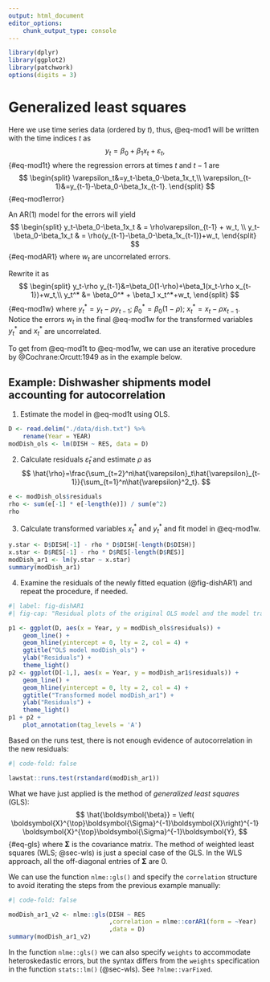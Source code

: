 ```yaml
---
output: html_document
editor_options:
    chunk_output_type: console
---
```


```r
library(dplyr)
library(ggplot2)
library(patchwork)
options(digits = 3)
```

# Generalized least squares {#sec-gls}

Here we use time series data (ordered by $t$), thus, @eq-mod1 will be written with the time indices $t$ as
$$
y_t=\beta_0+\beta_1x_t+\varepsilon_t,
$${#eq-mod1t}
where the regression errors at times $t$ and $t-1$ are
$$
\begin{split}
\varepsilon_t&=y_t-\beta_0-\beta_1x_t,\\
\varepsilon_{t-1}&=y_{t-1}-\beta_0-\beta_1x_{t-1}.
\end{split}
$${#eq-mod1error}

An AR(1) model for the errors will yield
$$
\begin{split}
y_t-\beta_0-\beta_1x_t & = \rho\varepsilon_{t-1} + w_t, \\
y_t-\beta_0-\beta_1x_t & = \rho(y_{t-1}-\beta_0-\beta_1x_{t-1})+w_t,
\end{split}
$${#eq-modAR1}
where $w_t$ are uncorrelated errors.

Rewrite it as
$$
\begin{split}
y_t-\rho y_{t-1}&=\beta_0(1-\rho)+\beta_1(x_t-\rho x_{t-1})+w_t,\\
y_t^* &= \beta_0^* + \beta_1 x_t^*+w_t,
\end{split}
$${#eq-mod1w}
where $y_t^* = y_t-\rho y_{t-1}$; $\beta_0^* = \beta_0(1-\rho)$; $x_t^* = x_t-\rho x_{t-1}$. 
Notice the errors $w_t$ in the final @eq-mod1w for the transformed variables $y_t^*$ and $x_t^*$ are uncorrelated.

To get from @eq-mod1t to @eq-mod1w, we can use an iterative procedure by @Cochrane:Orcutt:1949 as in the example below.

::: {.callout-note icon=false}

## Example: Dishwasher shipments model accounting for autocorrelation

1. Estimate the model in @eq-mod1t using OLS.
```r
D <- read.delim("./data/dish.txt") %>% 
    rename(Year = YEAR)
modDish_ols <- lm(DISH ~ RES, data = D)
```

2. Calculate residuals $\hat{\varepsilon}_t$ and estimate $\rho$ as
$$
\hat{\rho}=\frac{\sum_{t=2}^n\hat{\varepsilon}_t\hat{\varepsilon}_{t-1}}{\sum_{t=1}^n\hat{\varepsilon}^2_t}.
$$
```r
e <- modDish_ols$residuals
rho <- sum(e[-1] * e[-length(e)]) / sum(e^2)
rho
```

3. Calculate transformed variables $x^*_t$ and $y^*_t$ and fit model in @eq-mod1w.
```r
y.star <- D$DISH[-1] - rho * D$DISH[-length(D$DISH)]
x.star <- D$RES[-1] - rho * D$RES[-length(D$RES)]
modDish_ar1 <- lm(y.star ~ x.star)
summary(modDish_ar1)
```

4. Examine the residuals of the newly fitted equation (@fig-dishAR1) and repeat the procedure, if needed.

```r
#| label: fig-dishAR1
#| fig-cap: "Residual plots of the original OLS model and the model transformed to account for autocorrelation in residuals."

p1 <- ggplot(D, aes(x = Year, y = modDish_ols$residuals)) + 
    geom_line() + 
    geom_hline(yintercept = 0, lty = 2, col = 4) + 
    ggtitle("OLS model modDish_ols") +
    ylab("Residuals") +
    theme_light()
p2 <- ggplot(D[-1,], aes(x = Year, y = modDish_ar1$residuals)) + 
    geom_line() + 
    geom_hline(yintercept = 0, lty = 2, col = 4) + 
    ggtitle("Transformed model modDish_ar1") +
    ylab("Residuals") +
    theme_light()
p1 + p2 +
    plot_annotation(tag_levels = 'A')
```

Based on the runs test, there is not enough evidence of autocorrelation in the new residuals:

```r
#| code-fold: false

lawstat::runs.test(rstandard(modDish_ar1))
```
:::

What we have just applied is the method of *generalized least squares* (GLS):
$$
\hat{\boldsymbol{\beta}} = \left( \boldsymbol{X}^{\top}\boldsymbol{\Sigma}^{-1}\boldsymbol{X}\right)^{-1} \boldsymbol{X}^{\top}\boldsymbol{\Sigma}^{-1}\boldsymbol{Y},
$${#eq-gls}
where $\boldsymbol{\Sigma}$ is the covariance matrix. 
The method of weighted least squares (WLS; @sec-wls) is just a special case of the GLS. 
In the WLS approach, all the off-diagonal entries of $\boldsymbol{\Sigma}$ are 0.

We can use the function `nlme::gls()` and specify the `correlation` structure to avoid iterating the steps from the previous example manually:

```r
#| code-fold: false

modDish_ar1_v2 <- nlme::gls(DISH ~ RES
                            ,correlation = nlme::corAR1(form = ~Year)
                            ,data = D)
summary(modDish_ar1_v2)
```

::: {.callout-note}
In the function `nlme::gls()` we can also specify `weights` to accommodate heteroskedastic errors, but the syntax differs from the `weights` specification in the function `stats::lm()` (@sec-wls). 
See `?nlme::varFixed`.
:::
